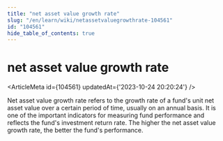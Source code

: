```yaml
---
title: "net asset value growth rate"
slug: "/en/learn/wiki/netassetvaluegrowthrate-104561"
id: "104561"
hide_table_of_contents: true
---
```



<Breadcrumbs current="net asset value growth rate" />

# net asset value growth rate

<ArticleMeta id={104561} updatedAt={'2023-10-24 20:20:24'} />
<div className='border-solid border-b border-t-0 my-4 border-[var(--ifm-color-gray-300)]' />

Net asset value growth rate refers to the growth rate of a fund's unit net asset value over a certain period of time, usually on an annual basis. It is one of the important indicators for measuring fund performance and reflects the fund's investment return rate. The higher the net asset value growth rate, the better the fund's performance.
